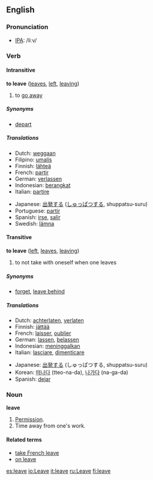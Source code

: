 ==English==
=== Pronunciation ===
*[[w:IPA|IPA]]: /liːv/

=== Verb ===
====Intransitive====
'''to leave''' ([[leaves]], [[left]], [[leaving]])

# to [[go away]]

===== Synonyms =====
*[[depart]]

===== Translations =====
{{top}}
*Dutch: [[weggaan]]
*Filipino: [[umalís]]
*Finnish: [[lähteä]]
*French: [[partir]]
*German: [[verlassen]]
*Indonesian: [[berangkat]]
*Italian: [[partire]]
{{mid}}
*Japanese: [[出発]]する ([[しゅっぱつ]]する, shuppatsu-suru)
*Portuguese: [[partir]]
*Spanish: [[irse]], [[salir]]
*Swedish: [[lämna]]
{{bottom}}

==== Transitive ====
'''to leave''' ([[left]], [[leaves]], [[leaving]])

# to not take with oneself when one leaves

=====Synonyms=====
*[[forget]], [[leave behind]]

=====Translations=====
{{top}}
*Dutch: [[achterlaten]], [[verlaten]]
*Finnish: [[jättää]]
*French: [[laisser]], [[oublier]]
*German: [[lassen]], [[belassen]]
*Indonesian: [[tinggal|meninggalkan]]
*Italian: [[lasciare]], [[dimenticare]]
{{mid}}
*Japanese: [[出発]]する (しゅっぱつする, shuppatsu-suru)
*Korean: [[떠나다]] (tteo-na-da), [[나가다]] (na-ga-da)
*Spanish: [[dejar]]
{{bottom}}

===Noun===
'''leave'''

#[[Permission]].
#Time away from one's work.

====Related terms====
*[[take French leave]]
*[[on leave]]

[[es:leave]]
[[io:Leave]]
[[it:leave]]
[[ru:Leave]]
[[fi:leave]]
